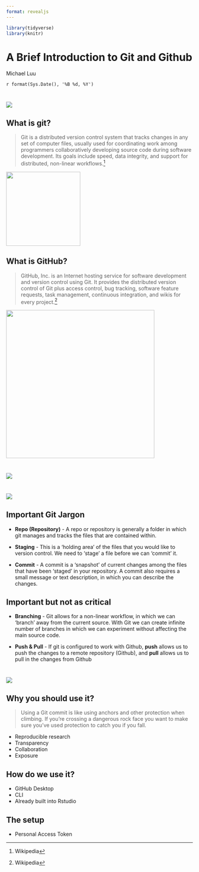 ```yaml
---
format: revealjs
---
```


```r
library(tidyverse)
library(knitr)
```

# A Brief Introduction to Git and Github {background-image="https://images.unsplash.com/photo-1618401479427-c8ef9465fbe1?ixlib=rb-4.0.3&ixid=MnwxMjA3fDB8MHxwaG90by1wYWdlfHx8fGVufDB8fHx8&auto=format&fit=crop&w=1686&q=80" background-color="black"}

| Michael Luu

`r format(Sys.Date(), '%B %d, %Y')`

# 

![](https://uidaholib.github.io/get-git/images/phd101212s.gif){fig-align="center"}

## What is git?

> Git is a distributed version control system that tracks changes in any set of computer files, usually used for coordinating work among programmers collaboratively developing source code during software development. Its goals include speed, data integrity, and support for distributed, non-linear workflows.[^1]

[^1]: Wikipedia

![](https://upload.wikimedia.org/wikipedia/commons/thumb/e/e0/Git-logo.svg/768px-Git-logo.svg.png?20160811101906){width="200" fig-align="center"}

## What is GitHub?

> GitHub, Inc. is an Internet hosting service for software development and version control using Git. It provides the distributed version control of Git plus access control, bug tracking, software feature requests, task management, continuous integration, and wikis for every project.[^2]

[^2]: Wikipedia

![](https://github.githubassets.com/images/modules/open_graph/github-octocat.png){width="400" fig-align="center"}

#

![](https://andersenlab.org/dry-guide/2022-03-09/img/git_v_github.png){fig-align="center"}

# 

![](https://imgs.xkcd.com/comics/git.png){fig-align="center"}

## Important Git Jargon

-   **Repo (Repository)** - A repo or repository is generally a folder in which git manages and tracks the files that are contained within.

-   **Staging** - This is a 'holding area' of the files that you would like to version control. We need to 'stage' a file before we can 'commit' it.

-   **Commit** - A commit is a 'snapshot' of current changes among the files that have been 'staged' in your repository. A commit also requires a small message or text description, in which you can describe the changes.

## Important but not as critical
-   **Branching** - Git allows for a non-linear workflow, in which we can 'branch' away from the current source. With Git we can create infinite number of  branches in which we can experiment without affecting the main source code.

-   **Push & Pull** - If git is configured to work with Github, **push** allows us to push the changes to a remote repository (Github), and **pull** allows us to pull in the changes from Github

#

![](https://www.gitkraken.com/wp-content/uploads/2021/03/git-flow-4.svg){fig-align="center"}

## Why you should use it?

> Using a Git commit is like using anchors and other protection when climbing. If you're crossing a dangerous rock face you want to make sure you've used protection to catch you if you fall.

-   Reproducible research
-   Transparency
-   Collaboration
-   Exposure

## How do we use it?

-   GitHub Desktop
-   CLI
-   Already built into Rstudio

## The setup

-   Personal Access Token
